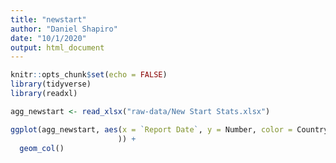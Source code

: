 ```yaml
---
title: "newstart"
author: "Daniel Shapiro"
date: "10/1/2020"
output: html_document
---
```


```r
knitr::opts_chunk$set(echo = FALSE)
library(tidyverse)
library(readxl)
```

```r
agg_newstart <- read_xlsx("raw-data/New Start Stats.xlsx")
```

```r
ggplot(agg_newstart, aes(x = `Report Date`, y = Number, color = Country, group = Category
                        )) +
  geom_col()
```

